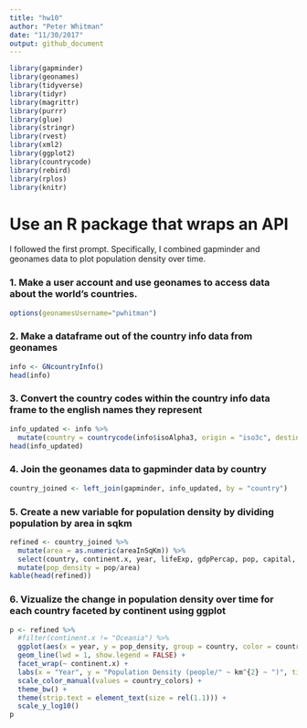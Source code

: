 ```yaml
---
title: "hw10"
author: "Peter Whitman"
date: "11/30/2017"
output: github_document
---
```


```r
library(gapminder)
library(geonames)
library(tidyverse)
library(tidyr)
library(magrittr)
library(purrr)
library(glue)
library(stringr)
library(rvest)
library(xml2)
library(ggplot2)
library(countrycode)
library(rebird)
library(rplos)
library(knitr)
```

# Use an R package that wraps an API

I followed the first prompt. Specifically, I combined gapminder and geonames data to plot population density over time. 

### 1. Make a user account and use geonames to access data about the world’s countries.

```r
options(geonamesUsername="pwhitman") 
```

### 2. Make a dataframe out of the country info data from geonames
```r
info <- GNcountryInfo()
head(info)
```

### 3. Convert the country codes within the country info data frame to the english names they represent
```r
info_updated <- info %>%
  mutate(country = countrycode(info$isoAlpha3, origin = "iso3c", destination = "country.name.en"))
head(info_updated)
```

### 4. Join the geonames data to gapminder data by country

```r
country_joined <- left_join(gapminder, info_updated, by = "country")
```

### 5. Create a new variable for population density by dividing population by area in sqkm 
```r
refined <- country_joined %>%
  mutate(area = as.numeric(areaInSqKm)) %>%
  select(country, continent.x, year, lifeExp, gdpPercap, pop, capital, area) %>%
  mutate(pop_density = pop/area)
kable(head(refined))
```

### 6. Vizualize the change in population density over time for each country faceted by continent using ggplot
```r
p <- refined %>% 
  #filter(continent.x != "Oceania") %>%
  ggplot(aes(x = year, y = pop_density, group = country, color = country)) +
  geom_line(lwd = 1, show.legend = FALSE) + 
  facet_wrap(~ continent.x) +
  labs(x = "Year", y = "Population Density (people/" ~ km^{2} ~ ")", title = "Changes in Population Density Over Time by Continent") +
  scale_color_manual(values = country_colors) + 
  theme_bw() +
  theme(strip.text = element_text(size = rel(1.1))) + 
  scale_y_log10()
p
```





